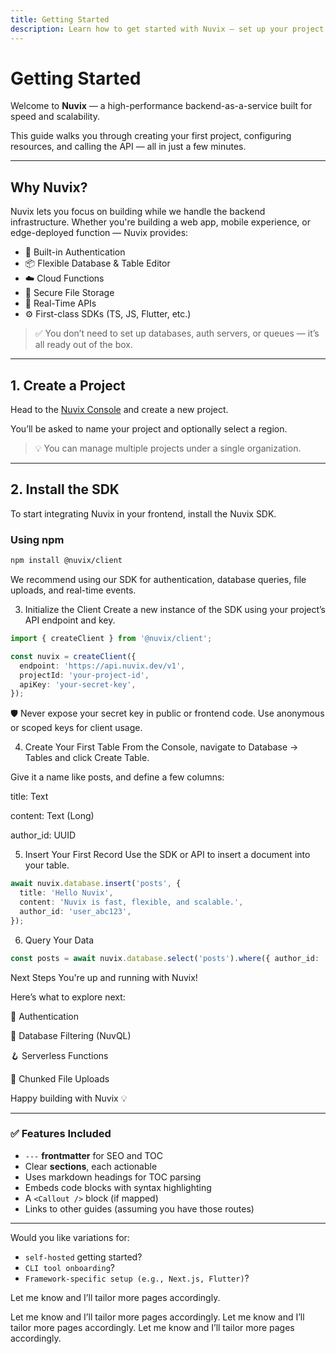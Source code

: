 ```yaml
---
title: Getting Started
description: Learn how to get started with Nuvix — set up your project and make your first API call in minutes.
---
```


# Getting Started

Welcome to **Nuvix** — a high-performance backend-as-a-service built for speed and scalability.

This guide walks you through creating your first project, configuring resources, and calling the API — all in just a few minutes.

---

## Why Nuvix?

Nuvix lets you focus on building while we handle the backend infrastructure. Whether you're building a web app, mobile experience, or edge-deployed function — Nuvix provides:

- 🔐 Built-in Authentication
- 📦 Flexible Database & Table Editor
- ☁️ Cloud Functions
- 📁 Secure File Storage
- 🔄 Real-Time APIs
- ⚙️ First-class SDKs (TS, JS, Flutter, etc.)

> ✅ You don’t need to set up databases, auth servers, or queues — it’s all ready out of the box.

---

## 1. Create a Project

Head to the [Nuvix Console](https://console.nuvix.dev) and create a new project.

You’ll be asked to name your project and optionally select a region.

> 💡 You can manage multiple projects under a single organization.

---

## 2. Install the SDK

To start integrating Nuvix in your frontend, install the Nuvix SDK.

### Using npm

```bash
npm install @nuvix/client
```
We recommend using our SDK for authentication, database queries, file uploads, and real-time events.

3. Initialize the Client
Create a new instance of the SDK using your project’s API endpoint and key.

```ts
import { createClient } from '@nuvix/client';

const nuvix = createClient({
  endpoint: 'https://api.nuvix.dev/v1',
  projectId: 'your-project-id',
  apiKey: 'your-secret-key',
});
```
🛡️ Never expose your secret key in public or frontend code. Use anonymous or scoped keys for client usage.

4. Create Your First Table
From the Console, navigate to Database → Tables and click Create Table.

Give it a name like posts, and define a few columns:

title: Text

content: Text (Long)

author_id: UUID

5. Insert Your First Record
Use the SDK or API to insert a document into your table.

```ts
await nuvix.database.insert('posts', {
  title: 'Hello Nuvix',
  content: 'Nuvix is fast, flexible, and scalable.',
  author_id: 'user_abc123',
});
```

6. Query Your Data
```ts
const posts = await nuvix.database.select('posts').where({ author_id: 'user_abc123' });
```

Next Steps
You're up and running with Nuvix!

Here’s what to explore next:

🔐 Authentication

🧮 Database Filtering (NuvQL)

🪝 Serverless Functions

📁 Chunked File Uploads

Happy building with Nuvix 💡

---

### ✅ Features Included

- `---` **frontmatter** for SEO and TOC
- Clear **sections**, each actionable
- Uses markdown headings for TOC parsing
- Embeds code blocks with syntax highlighting
- A `<Callout />` block (if mapped)
- Links to other guides (assuming you have those routes)

---

Would you like variations for:
- `self-hosted` getting started?
- `CLI tool onboarding`?
- `Framework-specific setup (e.g., Next.js, Flutter)`?

Let me know and I’ll tailor more pages accordingly.

<Callout type="info" title="Need help?"> 
Let me know and I’ll tailor more pages accordingly.
Let me know and I’ll tailor more pages accordingly.
Let me know and I’ll tailor more pages accordingly.

</Callout>
